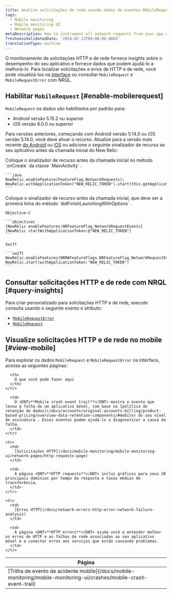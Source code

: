 ```yaml
---
title: Analise solicitações de rede usando dados de eventos MobileRequest
tags:
  - Mobile monitoring
  - Mobile monitoring UI
  - Network pages
metaDescription: How to instrument all network requests from your app with Mobile monitoring for Android or iOS.
freshnessValidatedDate: '2024-02-13T00:00:00.000Z'
translationType: machine
---
```


O monitoramento de solicitações HTTP e de rede fornece insights sobre o desempenho do seu aplicativo e fornece dados que podem ajudá-lo a melhorá-lo. Para localizar solicitações e erros de HTTP e de rede, você pode visualizá-los na [interface<InlinePopover type="mobile" />](#view-mobile) ou consultar `MobileRequest` e `MobileRequestError` com NRQL.

## Habilitar `MobileRequest` [#enable-mobilerequest]

`MobileRequest` os dados são habilitados por padrão para:

* Android versão 5.15.2 ou superior
* iOS versão 6.0.0 ou superior

Para versões anteriores, começando com Android versão 5.14.0 ou iOS versão 5.14.0, você deve ativar o recurso. Atualize para a versão mais recente [do Android](/docs/mobile-monitoring/new-relic-mobile-android/install-configure/upgrade-android-agent) ou [iOS](/docs/mobile-monitoring/new-relic-mobile-ios/installation/upgrade-ios-agent) ou adicione o seguinte sinalizador de recurso ao seu aplicativo antes da chamada inicial do New Relic:

<CollapserGroup>
  <Collapser id="enable-for-android" title="Ativar para Android">
    Coloque o sinalizador de recurso antes da chamada inicial no método `onCreate` da classe `MainActivity` .

    ```java
    NewRelic.enableFeature(FeatureFlag.NetworkRequests);
    NewRelic.withApplicationToken("NEW_RELIC_TOKEN").start(this.getApplication());
    ```
  </Collapser>

  <Collapser id="enable-for-ios" title="Habilitar para iOS">
    Coloque o sinalizador de recurso antes da chamada inicial, que deve ser a primeira linha do método `didFinishLaunchingWithOptions` .

    Objective-C

    ```objectivec
    [NewRelic enableFeatures:NRFeatureFlag_NetworkRequestEvents]
    [NewRelic startWithApplicationToken:@"NEW_RELIC_TOKEN"]
    ```

    Swift

    ```swift
    NewRelic.enableFeatures(NRMAFeatureFlags.NRFeatureFlag_NetworkRequestEvents)
    NewRelic.start(withApplicationToken:"NEW_RELIC_TOKEN")
    ```
  </Collapser>
</CollapserGroup>

## Consultar solicitações HTTP e de rede com NRQL [#query-insights]

Para criar <InlinePopover type="dashboards" />personalizado para solicitações HTTP e de rede, execute consulta usando o seguinte evento e atributo:

* [`MobileRequestError`](/docs/nrql/nrql-examples/nrql-query-examples-mobile-monitoring/#mobilerequesterror-examples)
* [`MobileRequest`](/docs/nrql/nrql-examples/nrql-query-examples-mobile-monitoring/#mobilerequest-examples)

## Visualize solicitações HTTP e de rede no mobile [#view-mobile]

Para explorar os dados `MobileRequest` e `MobileRequestError` na interface, acesse as seguintes páginas:

<table>
  <thead>
    <tr>
      <th style={{ width: "200px" }}>
        Página
      </th>

      <th>
        O que você pode fazer aqui
      </th>
    </tr>
  </thead>

  <tbody>
    <tr>
      <td>
        [Trilha de evento de acidente mobile](/docs/mobile-monitoring/mobile-monitoring-ui/crashes/mobile-crash-event-trail)
      </td>

      <td>
        O <DNT>**Mobile crash event trail**</DNT> mostra o evento que levou à falha de um aplicativo móvel, com base na [política de retenção de dados](/docs/accounts/original-accounts-billing/product-based-pricing/overview-data-retention-components/#mobile) do seu nível de assinatura . Esses eventos podem ajudá-lo a diagnosticar a causa da falha.
      </td>
    </tr>

    <tr>
      <td>
        [Solicitações HTTP](/docs/mobile-monitoring/mobile-monitoring-ui/network-pages/http-requests-page)
      </td>

      <td>
        A página <DNT>**HTTP requests**</DNT> inclui gráficos para seus 20 principais domínios por tempo de resposta e taxas médias de transferência.
      </td>
    </tr>

    <tr>
      <td>
        [Erros HTTP](/docs/network-errors-http-error-network-failure-analysis)
      </td>

      <td>
        A página <DNT>**HTTP errors**</DNT> ajuda você a entender melhor os erros de HTTP e as falhas de rede associadas ao seu aplicativo móvel e a conectar erros aos serviços que estão causando problemas.
      </td>
    </tr>
  </tbody>
</table>